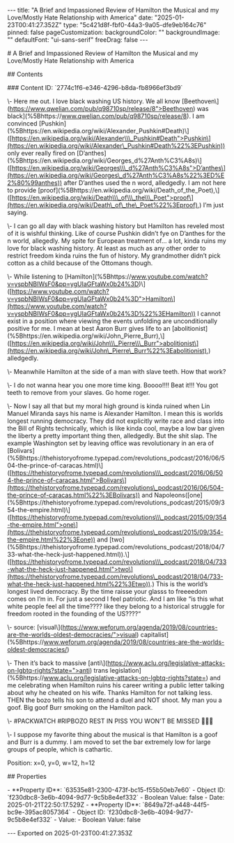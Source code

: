 \-\-\-
title: "A Brief and Impassioned Review of Hamilton the Musical and my Love/Mostly Hate Relationship with America"
date: "2025-01-23T00:41:27.352Z"
type: "5c421d8f-fbf0-44a3-9a05-dfe9eb164c76"
pinned: false
pageCustomization:
 backgroundColor: ""
 backgroundImage: ""
 defaultFont: "ui-sans-serif"
 freeDrag: false
\-\-\-

\# A Brief and Impassioned Review of Hamilton the Musical and my Love/Mostly Hate Relationship with America

\## Contents

\### Content ID: \`2774c1f6-e346-4296-b8da-fb8966ef3bd9\`

\\- Here me out. I love black washing US history. We all know \[Beethoven\\\](https://www.qwelian.com/pub/q98710sp/release/8">Beethoven) was black\](%5Bhttps://www.qwelian.com/pub/q98710sp/release/8). I am convinced \[Pushkin\](%5Bhttps://en.wikipedia.org/wiki/Alexander\_Pushkin#Death)\\\](\[https://en.wikipedia.org/wiki/Alexander\\\_Pushkin#Death">Pushkin\](https://en.wikipedia.org/wiki/Alexander\_Pushkin#Death%22%3EPushkin)) only ever really fired on \[D’anthes\](%5Bhttps://en.wikipedia.org/wiki/Georges\_d%27Anth%C3%A8s)\\\](\[https://en.wikipedia.org/wiki/Georges\\\_d%27Anth%C3%A8s">D’anthes\](https://en.wikipedia.org/wiki/Georges\_d%27Anth%C3%A8s%22%3ED%E2%80%99anthes)) after D’anthes used the n word, alledgedly. I am not here to provide \[proof\](%5Bhttps://en.wikipedia.org/wiki/Death\_of\_the\_Poet),\\\](\[https://en.wikipedia.org/wiki/Death\\\_of\\\_the\\\_Poet">proof\](https://en.wikipedia.org/wiki/Death\_of\_the\_Poet%22%3Eproof),) I’m just saying.

\\- I can go all day with black washing history but Hamilton has reveled most of it is wishful thinking. Like of course Pushkin didn’t fye on D’anthes for the n world, allegedly. My spite for European treatment of… a lot, kinda ruins my love for black washing history. At least as much as any other order to restrict freedom kinda ruins the fun of history. My grandmother didn’t pick cotton as a child because of the Ottomans though.

\\- While listening to \[Hamilton\](%5Bhttps://www.youtube.com/watch?v=yspbNBIWsF0&pp=ygUIaGFtaWx0b24%3D)\\\](\[https://www.youtube.com/watch?v=yspbNBIWsF0&pp=ygUIaGFtaWx0b24%3D">Hamilton\](https://www.youtube.com/watch?v=yspbNBIWsF0&pp=ygUIaGFtaWx0b24%3D%22%3EHamilton)) I cannot exist in a position where viewing the events unfolding are unconditionally positive for me. I mean at best Aaron Burr gives life to an \[abolitionist\](%5Bhttps://en.wikipedia.org/wiki/John\_Pierre\_Burr),\\\](\[https://en.wikipedia.org/wiki/John\\\_Pierre\\\_Burr">abolitionist\](https://en.wikipedia.org/wiki/John\_Pierre\_Burr%22%3Eabolitionist),) alledgedly.

\\- Meanwhile Hamilton at the side of a man with slave teeth. How that work?

\\- I do not wanna hear you one more time king. Boooo!!!! Beat it!!! You got teeth to remove from your slaves. Go home roger.

\\- Now I say all that but my moral high ground is kinda ruined when Lin Manuel Miranda says his name is Alexander Hamilton. I mean this is worlds longest running democracy. They did not explicitly write race and class into the Bill of Rights technically, which is like kinda cool, maybe a low bar given the liberty a pretty important thing then, alledgedly. But the shit slap. The example Washington set by leaving office was revolutionary in an era of \[Bolivars\](%5Bhttps://thehistoryofrome.typepad.com/revolutions\_podcast/2016/06/504-the-prince-of-caracas.html)\\\](\[https://thehistoryofrome.typepad.com/revolutions\\\_podcast/2016/06/504-the-prince-of-caracas.html">Bolivars\](https://thehistoryofrome.typepad.com/revolutions\_podcast/2016/06/504-the-prince-of-caracas.html%22%3EBolivars)) and Napoleons(\[one\](%5Bhttps://thehistoryofrome.typepad.com/revolutions\_podcast/2015/09/354-the-empire.html)\\\](\[https://thehistoryofrome.typepad.com/revolutions\\\_podcast/2015/09/354-the-empire.html">one\](https://thehistoryofrome.typepad.com/revolutions\_podcast/2015/09/354-the-empire.html%22%3Eone)) and \[two\](%5Bhttps://thehistoryofrome.typepad.com/revolutions\_podcast/2018/04/733-what-the-heck-just-happened.html)).\\\](\[https://thehistoryofrome.typepad.com/revolutions\\\_podcast/2018/04/733-what-the-heck-just-happened.html">two\](https://thehistoryofrome.typepad.com/revolutions\_podcast/2018/04/733-what-the-heck-just-happened.html%22%3Etwo)).) This is the world’s longest lived democracy. By the time raisse your glasss to freeeedom comes on I’m in. For just a second I feel patriotic. And I am like “is this what white people feel all the time???? like they belong to a historical struggle for freedom rooted in the founding of the US????“

\\- source: \[visual\\\](https://www.weforum.org/agenda/2019/08/countries-are-the-worlds-oldest-democracies/">visual) capitalist\](%5Bhttps://www.weforum.org/agenda/2019/08/countries-are-the-worlds-oldest-democracies/)

\\- Then it’s back to massive \[anti\\\](https://www.aclu.org/legislative-attacks-on-lgbtq-rights?state=">anti) trans legislation\](%5Bhttps://www.aclu.org/legislative-attacks-on-lgbtq-rights?state=) and me celebrating when Hamilton ruins his career writing a public letter talking about why he cheated on his wife. Thanks Hamilton for not talking less. THEN the bozo tells his son to attend a duel and NOT shoot. My man you a goof. Big goof Burr smoking on the Hamilton pack.

\\- #PACKWATCH #RIPBOZO REST IN PISS YOU WON'T BE MISSED 💯💯🤣

\\- I suppose my favorite thing about the musical is that Hamilton is a goof and Burr is a dummy. I am moved to set the bar extremely low for large groups of people, which is cathartic.

Position: x=0, y=0, w=12, h=12

\## Properties

\- \*\*Property ID\*\*: \`63535e81-2300-473f-bc15-f55b50eb7e60\`
 \- Object ID: \`f230dbc8-3e6b-4094-9d77-9c5b8e4ef332\`
 \- Boolean Value: false
 \- Date: 2025-01-21T22:50:17.529Z
\- \*\*Property ID\*\*: \`8649a72f-a448-44f5-bc9e-395ac8057364\`
 \- Object ID: \`f230dbc8-3e6b-4094-9d77-9c5b8e4ef332\`
 \- Value:
 \- Boolean Value: false

\-\-\-
Exported on 2025-01-23T00:41:27.353Z